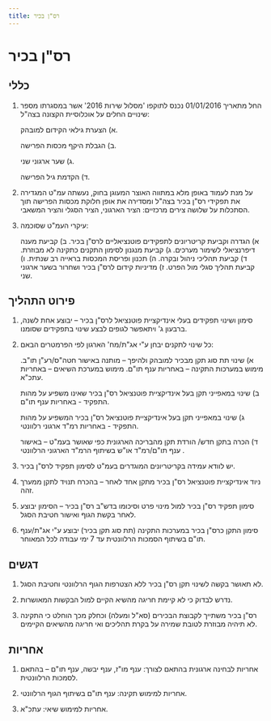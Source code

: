 ```yaml
---
title: רס"ן בכיר
---
```


# רס"ן בכיר

## כללי

1) החל מתאריך 01/01/2016 נכנס לתוקפו 'מסלול שירות 2016' אשר במסגרתו מספר שינויים החלים על אוכלוסיית הקצונה בצה"ל: 

   א) הצערת גילאי הקידום למובהק. 

   ב) הגבלת היקף מכסות הפרישה.

   ג) שער ארגוני שני. 

   ד) הקדמת גיל הפרישה.

2) על מנת לעמוד באופן מלא במתווה האוצר המעוגן בחוק, נעשתה עמ"ט המגדירה את תפקידי רס"ן בכיר בצה"ל ומסדירה את אופן חלוקת מכסות הפרישה תוך הסתכלות על שלושה צירים מרכזיים: הציר הארגוני, הציר הסגלי והציר המשאבי. 

3) עיקרי העמ"ט שסוכמה: 

   א) הגדרה וקביעת קריטריונים לתפקידים פוטנציאליים לרס"ן בכיר. 
   ב) קביעת מענה דיפרנציאלי לשימור מערכים. 
   ג) קביעת מנגנון לסימון התקנים כתקינה לא מבוזרת. 
   ד) קביעת תהליכי ניהול ובקרה. 
   ה) תכנון ופריסת המכסות בראייה רב שנתית. 
   ו) קביעת תהליך סגלי מול הפרט. 
   ז) מדיניות קידום לרס"ן בכיר ושחרור בשער ארגוני שני. 

## פירוט התהליך

1) סימון ושינוי תפקידים בעלי אינדיקציית פוטנציאל לרס"ן בכיר – יבוצע אחת לשנה, ברבעון ג' ויתאפשר לגופים לבצע שינוי בתפקידים שסומנו. 

2) כל שינוי לתקנים יבחן ע"י אג"ת/מח' הארגון לפי הפרמטרים הבאם: 

   א) שינוי תת סוג תקן מבכיר למובהק ולהיפך – מותנה באישור חטה"ס/רע"ן תו"ב. מימוש במערכות התקינה – באחריות ענף תו"ם. מימוש במערכת השיאים – באחריות עתכ"א. 

   ב) שינוי במאפייני תקן בעל אינדיקציית פוטנציאל רס"ן בכיר שאינו משפיע על מהות התפקיד - באחריות ענף תו"ם. 

   ג) שינוי במאפייני תקן בעל אינדיקציית פוטנציאל רס"ן בכיר המשפיע  על מהות התפקיד - באחריות רמ"ד ארגוני רלוונטי. 

   ד) הכרה בתקן חדש/ הורדת תקן מהבריכה הארגונית כפי שאושר בעמ"ט – באישור ענף תו"ם/רמ"ד או"ש בשיתוף הרמ"ד הארגוני הרלוונטי . 

3) יש לוודא עמידה בקריטריונים המוגדרים בעמ"ט לסימון תפקיד לרס"ן בכיר. 

4) ניוד אינדיקציית פוטנציאל רס"ן בכיר מתקן אחד לאחר – בהכרח תנויד לתקן ממערך זהה. 

5) סימון תפקיד רס"ן בכיר למול מינוי פרט וסיכומו בדש"ב רס"ן בכיר – הסימון יבוצע לאחר בקשת הגוף ואישור חטיבת הסגל.  

6) סימון התקן כרס"ן בכיר במערכות התקינה (תת סוג תקן בכיר) יבוצע ע"י אג"ת/ענף תו"ם בשיתוף הסמכות הרלוונטית עד 7 ימי עבודה לכל המאוחר. 

## דגשים

1) לא תאושר בקשה לשינוי תקן רס"ן בכיר ללא הצטרפות הגוף הרלוונטי וחטיבת הסגל. 

2) נדרש לבדוק כי לא קיימת חריגה מהשיא הקיים למול הבקשות המאושרות. 

3) רס"ן בכיר משתייך לקבוצת הבכירים (סא"ל ומעלה) וכחלק מכך הוחלט כי התקינה לא תיהיה מבוזרת לטובת שמירה על בקרת תהליכים ואי חריגה מהשיאים הקיימים. 

## אחריות

1) אחריות לבחינה ארגונית בהתאם לצורך: ענף מו"ז, ענף יבשה, ענף תו"ם – בהתאם לסמכות הרלוונטית. 

2) אחריות למימוש תקינה:  ענף תו"ם בשיתוף הגוף הרלוונטי. 

3) אחריות למימוש שיאי:  עתכ"א. 